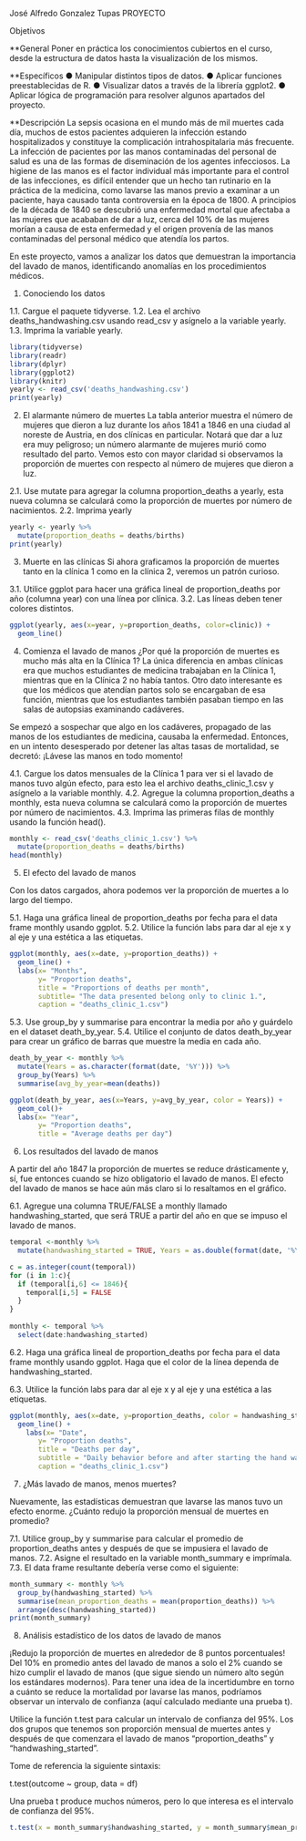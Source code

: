 José Alfredo Gonzalez Tupas
PROYECTO

Objetivos

**General
Poner en práctica los conocimientos cubiertos en el curso, desde la estructura de datos
hasta la visualización de los mismos.

**Específicos
● Manipular distintos tipos de datos.
● Aplicar funciones preestablecidas de R.
● Visualizar datos a través de la librería ggplot2.
● Aplicar lógica de programación para resolver algunos apartados del proyecto.

**Descripción
La sepsis ocasiona en el mundo más de mil muertes cada día, muchos de estos pacientes
adquieren la infección estando hospitalizados y constituye la complicación intrahospitalaria más
frecuente. La infección de pacientes por las manos contaminadas del personal de salud es una de
las formas de diseminación de los agentes infecciosos. La higiene de las manos es el factor
individual más importante para el control de las infecciones, es difícil entender que un hecho tan
rutinario en la práctica de la medicina, como lavarse las manos previo a examinar a un paciente,
haya causado tanta controversia en la época de 1800.
A principios de la década de 1840 se descubrió una enfermedad mortal que afectaba a las
mujeres que acababan de dar a luz, cerca del 10% de las mujeres morían a causa de esta
enfermedad y el origen provenía de las manos contaminadas del personal médico que atendía
los partos.

En este proyecto, vamos a analizar los datos que demuestran la importancia del lavado de
manos, identificando anomalías en los procedimientos médicos.

1. Conociendo los datos

1.1. Cargue el paquete tidyverse.
1.2. Lea el archivo deaths_handwashing.csv usando read_csv y asígnelo a la variable yearly.
1.3. Imprima la variable yearly.

```r
library(tidyverse)
library(readr)
library(dplyr)
library(ggplot2)
library(knitr)
yearly <- read_csv('deaths_handwashing.csv')
print(yearly)
```
2. El alarmante número de muertes
La tabla anterior muestra el número de mujeres que dieron a luz durante los años 1841 a
1846 en una ciudad al noreste de Austria, en dos clínicas en particular. Notará que dar a luz
era muy peligroso; un número alarmante de mujeres murió como resultado del parto. Vemos
esto con mayor claridad si observamos la proporción de muertes con respecto al número de
mujeres que dieron a luz.

2.1. Use mutate para agregar la columna proportion_deaths a yearly, esta nueva columna se
calculará como la proporción de muertes por número de nacimientos.
2.2. Imprima yearly

```r
yearly <- yearly %>% 
  mutate(proportion_deaths = deaths/births)
print(yearly)
```
3. Muerte en las clínicas
Si ahora graficamos la proporción de muertes tanto en la clínica 1 como en la clínica 2,
veremos un patrón curioso.

3.1. Utilice ggplot para hacer una gráfica lineal de proportion_deaths por año (columna
year) con una línea por clínica.
3.2. Las líneas deben tener colores distintos.
```r
ggplot(yearly, aes(x=year, y=proportion_deaths, color=clinic)) +
  geom_line()
```
4. Comienza el lavado de manos
¿Por qué la proporción de muertes es mucho más alta en la Clínica 1? La única diferencia en
ambas clínicas era que muchos estudiantes de medicina trabajaban en la Clínica 1, mientras
que en la Clínica 2 no había tantos. Otro dato interesante es que los médicos que atendían
partos solo se encargaban de esa función, mientras que los estudiantes también pasaban
tiempo en las salas de autopsias examinando cadáveres.

Se empezó a sospechar que algo en los cadáveres, propagado de las manos de los estudiantes
de medicina, causaba la enfermedad. Entonces, en un intento desesperado por detener las
altas tasas de mortalidad, se decretó: ¡Lávese las manos en todo momento!

4.1. Cargue los datos mensuales de la Clínica 1 para ver si el lavado de manos tuvo algún
efecto, para esto lea el archivo deaths_clinic_1.csv y asígnelo a la variable monthly.
4.2. Agregue la columna proportion_deaths a monthly, esta nueva columna se calculará
como la proporción de muertes por número de nacimientos.
4.3. Imprima las primeras filas de monthly usando la función head().
```r
monthly <- read_csv('deaths_clinic_1.csv') %>% 
  mutate(proportion_deaths = deaths/births)
head(monthly)
```
5. El efecto del lavado de manos

Con los datos cargados, ahora podemos ver la proporción de muertes a lo largo del tiempo.

5.1. Haga una gráfica lineal de proportion_deaths por fecha para el data frame monthly
usando ggplot.
5.2. Utilice la función labs para dar al eje x y al eje y una estética a las etiquetas.
```r
ggplot(monthly, aes(x=date, y=proportion_deaths)) +
  geom_line() +
  labs(x= "Months",
       y= "Proportion deaths",
       title = "Proportions of deaths per month",
       subtitle= "The data presented belong only to clinic 1.",
       caption = "deaths_clinic_1.csv")
```

5.3. Use group_by y summarise para encontrar la media por año y guárdelo en el dataset
death_by_year.
5.4. Utilice el conjunto de datos death_by_year para crear un gráfico de barras que muestre
la media en cada año.
```r
death_by_year <- monthly %>% 
  mutate(Years = as.character(format(date, '%Y'))) %>% 
  group_by(Years) %>% 
  summarise(avg_by_year=mean(deaths))

ggplot(death_by_year, aes(x=Years, y=avg_by_year, color = Years)) +
  geom_col()+
  labs(x= "Year",
       y= "Proportion deaths",
       title = "Average deaths per day")
```
6. Los resultados del lavado de manos

A partir del año 1847 la proporción de muertes se reduce drásticamente y, sí, fue entonces
cuando se hizo obligatorio el lavado de manos.
El efecto del lavado de manos se hace aún más claro si lo resaltamos en el gráfico.

6.1. Agregue una columna TRUE/FALSE a monthly llamado handwashing_started, que será
TRUE a partir del año en que se impuso el lavado de manos.
```r
temporal <-monthly %>% 
  mutate(handwashing_started = TRUE, Years = as.double(format(date, '%Y')))

c = as.integer(count(temporal))
for (i in 1:c){
  if (temporal[i,6] <= 1846){
    temporal[i,5] = FALSE
  }
}
  
monthly <- temporal %>% 
  select(date:handwashing_started)
```

6.2. Haga una gráfica lineal de proportion_deaths por fecha para el data frame monthly
usando ggplot. Haga que el color de la línea dependa de handwashing_started.

6.3. Utilice la función labs para dar al eje x y al eje y una estética a las etiquetas.

```r
ggplot(monthly, aes(x=date, y=proportion_deaths, color = handwashing_started)) +
  geom_line() +
    labs(x= "Date",
       y= "Proportion deaths",
       title = "Deaths per day",
       subtitle = "Daily behavior before and after starting the hand washing process.",
       caption = "deaths_clinic_1.csv")
```
7. ¿Más lavado de manos, menos muertes?

Nuevamente, las estadísticas demuestran que lavarse las manos tuvo un efecto enorme.
¿Cuánto redujo la proporción mensual de muertes en promedio?

7.1. Utilice group_by y summarise para calcular el promedio de proportion_deaths antes y
después de que se impusiera el lavado de manos.
7.2. Asigne el resultado en la variable month_summary e imprímala.
7.3. El data frame resultante debería verse como el siguiente:
```r
month_summary <- monthly %>% 
  group_by(handwashing_started) %>% 
  summarise(mean_proportion_deaths = mean(proportion_deaths)) %>% 
  arrange(desc(handwashing_started))
print(month_summary)
```
8. Análisis estadístico de los datos de lavado de manos

¡Redujo la proporción de muertes en alrededor de 8 puntos porcentuales! Del 10% en promedio
antes del lavado de manos a solo el 2% cuando se hizo cumplir el lavado de manos (que sigue
siendo un número alto según los estándares modernos). Para tener una idea de la incertidumbre
en torno a cuánto se reduce la mortalidad por lavarse las manos, podríamos observar un
intervalo de confianza (aquí calculado mediante una prueba t).

Utilice la función t.test para calcular un intervalo de confianza del 95%. Los dos grupos que
tenemos son proporción mensual de muertes antes y después de que comenzara el lavado de
manos “proportion_deaths” y “handwashing_started”.

Tome de referencia la siguiente sintaxis:

t.test(outcome ~ group, data = df)

Una prueba t produce muchos números, pero lo que interesa es el intervalo de confianza del
95%.
```r
t.test(x = month_summary$handwashing_started, y = month_summary$mean_proportion_deaths, data=month_summary)
```




